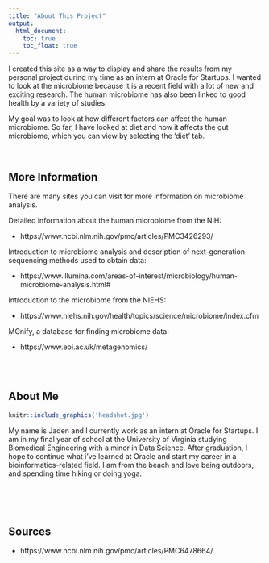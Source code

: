 ---
title: "About This Project"
output:
  html_document:
    toc: true
    toc_float: true
---

I created this site as a way to display and share the results from my personal project during my time as an intern at Oracle for Startups. I wanted to look at the microbiome because it is a recent field with a lot of new and exciting research. The human microbiome has also been linked to good health by a variety of studies. 

My goal was to look at how different factors can affect the human microbiome. So far, I have looked at diet and how it affects the gut microbiome, which you can view by selecting the 'diet' tab. 

<br/>

## More Information

There are many sites you can visit for more information on microbiome analysis.

Detailed information about the human microbiome from the NIH:

- https://www.ncbi.nlm.nih.gov/pmc/articles/PMC3426293/

Introduction to microbiome analysis and description of next-generation sequencing methods used to obtain data:

- https://www.illumina.com/areas-of-interest/microbiology/human-microbiome-analysis.html#

Introduction to the microbiome from the NIEHS:

- https://www.niehs.nih.gov/health/topics/science/microbiome/index.cfm

MGnify, a database for finding microbiome data:

- https://www.ebi.ac.uk/metagenomics/

<br/>
<br/>

## About Me


```{r, echo=FALSE, out.height = '150px', out.width = '125px', out.extra='style="float:left;padding:10px"'}
knitr::include_graphics('headshot.jpg')
```


My name is Jaden and I currently work as an intern at Oracle for Startups. I am in my final year of school at the University of Virginia studying Biomedical Engineering with a minor in Data Science. After graduation, I hope to continue what i've learned at Oracle and start my career in a bioinformatics-related field. I am from the beach and love being outdoors, and spending time hiking or doing yoga.


<br/>
<br/>
<br/>


## Sources 

- https://www.ncbi.nlm.nih.gov/pmc/articles/PMC6478664/


<br/>
<br/>


